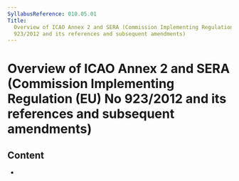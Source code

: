 ```yaml
---
SyllabusReference: 010.05.01
Title:
  Overview of ICAO Annex 2 and SERA (Commission Implementing Regulation (EU) No
  923/2012 and its references and subsequent amendments)
---
```


# Overview of ICAO Annex 2 and SERA (Commission Implementing Regulation (EU) No 923/2012 and its references and subsequent amendments)

## Content

- <Link href="010.05.01.01" />

